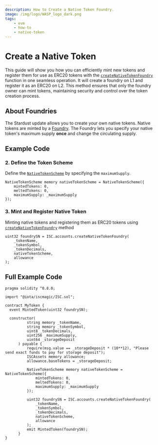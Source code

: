 ```yaml
---
description: How to Create a Native Token Foundry.
image: /img/logo/WASP_logo_dark.png
tags:
    - evm
    - how-to
    - native-token
---
```



# Create a Native Token

This guide will show you how you can efficiently mint new tokens and register them for use as ERC20 tokens with the [`createNativeTokenFoundry`](../../../../../references/iota-evm/magic-contract/ISCAccounts.md#createnativetokenfoundry) function in one seamless operation. It will create a foundry on L1 and register it as an ERC20 on L2. This method ensures that only the foundry owner can mint tokens, maintaining security and control over the token creation process.

## About Foundries

The Stardust update allows you to create your own native tokens. Native tokens are minted by a [Foundry](https://github.com/iotaledger/tips/blob/main/tips/TIP-0018/tip-0018.md#foundry-output).
The Foundry lets you specify your native token's maximum supply **once** and change the circulating supply.

## Example Code

<ExampleCodeIntro />

### 2. Define the Token Scheme

Define the [`NativeTokenScheme`](../../../../../references/iota-evm/magic-contract/ISCTypes.md#nativetokenscheme) by specifying the `maximumSupply`.

```solidity
NativeTokenScheme memory nativeTokenScheme = NativeTokenScheme({
    mintedTokens: 0,
    meltedTokens: 0,
    maximumSupply: _maximumSupply
});
```

### 3. Mint and Register Native Token

Minting native tokens and registering them as ERC20 tokens using [`createNativeTokenFoundry`](../../../../../references/iota-evm/magic-contract/ISCAccounts.md#createnativetokenfoundry) method

```solidity
uint32 foundrySN = ISC.accounts.createNativeTokenFoundry(
    _tokenName,
    _tokenSymbol,
    _tokenDecimals,
    nativeTokenScheme,
    allowance
);
```

## Full Example Code

```solidity
pragma solidity ^0.8.0;

import "@iota/iscmagic/ISC.sol";

contract MyToken {
  event MintedToken(uint32 foundrySN);

  constructor(
          string memory _tokenName,
          string memory _tokenSymbol,
          uint8 _tokenDecimals,
          uint256 _maximumSupply,
          uint64 _storageDeposit
      ) payable {
          require(msg.value == _storageDeposit * (10**12), "Please send exact funds to pay for storage deposit");
          ISCAssets memory allowance;
          allowance.baseTokens = _storageDeposit;

          NativeTokenScheme memory nativeTokenScheme = NativeTokenScheme({
              mintedTokens: 0,
              meltedTokens: 0,
              maximumSupply: _maximumSupply
          });

          uint32 foundrySN = ISC.accounts.createNativeTokenFoundry(
              _tokenName,
              _tokenSymbol,
              _tokenDecimals,
              nativeTokenScheme,
              allowance
          );
          emit MintedToken(foundrySN);
      }
}
```
